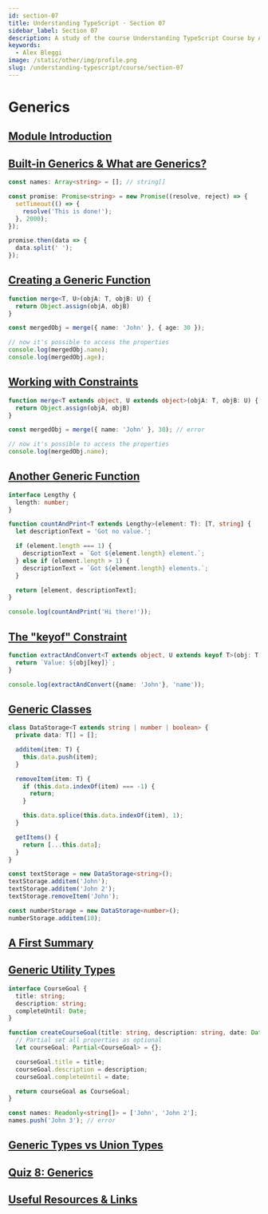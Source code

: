 ```yaml
---
id: section-07
title: Understanding TypeScript · Section 07
sidebar_label: Section 07
description: A study of the course Understanding TypeScript Course by Academind.
keywords:
  - Alex Bleggi
image: /static/other/img/profile.png
slug: /understanding-typescript/course/section-07
---
```



# Generics

## [Module Introduction](https://www.udemy.com/course/understanding-typescript/learn/lecture/16894036#overview)

## [Built-in Generics & What are Generics?](https://www.udemy.com/course/understanding-typescript/learn/lecture/16894042#overview)

```typescript title="app.ts"
const names: Array<string> = []; // string[]

const promise: Promise<string> = new Promise((resolve, reject) => {
  setTimeout(() => {
    resolve('This is done!');
  }, 2000);
});

promise.then(data => {
  data.split(' ');
});
```

## [Creating a Generic Function](https://www.udemy.com/course/understanding-typescript/learn/lecture/16894048#overview)

```typescript title="app.ts"
function merge<T, U>(objA: T, objB: U) {
  return Object.assign(objA, objB)
}

const mergedObj = merge({ name: 'John' }, { age: 30 });

// now it's possible to access the properties
console.log(mergedObj.name);
console.log(mergedObj.age);
```

## [Working with Constraints](https://www.udemy.com/course/understanding-typescript/learn/lecture/16894050#overview)

```typescript title="app.ts"
function merge<T extends object, U extends object>(objA: T, objB: U) {
  return Object.assign(objA, objB)
}

const mergedObj = merge({ name: 'John' }, 30); // error

// now it's possible to access the properties
console.log(mergedObj.name);
```

## [Another Generic Function](https://www.udemy.com/course/understanding-typescript/learn/lecture/16894056#overview)

```typescript title="app.ts"
interface Lengthy {
  length: number;
}

function countAndPrint<T extends Lengthy>(element: T): [T, string] {
  let descriptionText = 'Got no value.';

  if (element.length === 1) {
    descriptionText = `Got ${element.length} element.`;
  } else if (element.length > 1) {
    descriptionText = `Got ${element.length} elements.`;
  }

  return [element, descriptionText];
}

console.log(countAndPrint('Hi there!'));
```

## [The "keyof" Constraint](https://www.udemy.com/course/understanding-typescript/learn/lecture/16894062#overview)

```typescript title="app.ts"
function extractAndConvert<T extends object, U extends keyof T>(obj: T, key: U) {
  return `Value: ${obj[key]}`;
}

console.log(extractAndConvert({name: 'John'}, 'name'));
```

## [Generic Classes](https://www.udemy.com/course/understanding-typescript/learn/lecture/16894068#overview)

```typescript title="app.ts"
class DataStorage<T extends string | number | boolean> {
  private data: T[] = [];

  additem(item: T) {
    this.data.push(item);
  }

  removeItem(item: T) {
    if (this.data.indexOf(item) === -1) {
      return;
    }

    this.data.splice(this.data.indexOf(item), 1);
  }

  getItems() {
    return [...this.data];
  }
}

const textStorage = new DataStorage<string>();
textStorage.additem('John');
textStorage.additem('John 2');
textStorage.removeItem('John');

const numberStorage = new DataStorage<number>();
numberStorage.additem(10);
```

## [A First Summary](https://www.udemy.com/course/understanding-typescript/learn/lecture/16894072#overview)

## [Generic Utility Types](https://www.udemy.com/course/understanding-typescript/learn/lecture/16894076#overview)

```typescript title="app.ts"
interface CourseGoal {
  title: string;
  description: string;
  completeUntil: Date;
}

function createCourseGoal(title: string, description: string, date: Date): CourseGoal {
  // Partial set all properties as optional
  let courseGoal: Partial<CourseGoal> = {};

  courseGoal.title = title;
  courseGoal.description = description;
  courseGoal.completeUntil = date;

  return courseGoal as CourseGoal;
}

const names: Readonly<string[]> = ['John', 'John 2'];
names.push('John 3'); // error
```

## [Generic Types vs Union Types](https://www.udemy.com/course/understanding-typescript/learn/lecture/16894086#overview)

## [Quiz 8: Generics](https://www.udemy.com/course/understanding-typescript/learn/quiz/4745388#overview)

## [Useful Resources & Links](https://www.udemy.com/course/understanding-typescript/learn/lecture/16894092#overview)
